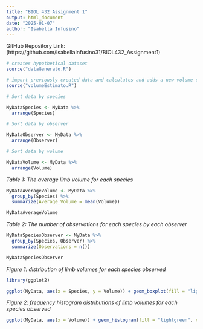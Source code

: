 ```yaml
---
title: "BIOL 432 Assignment 1"
output: html_document
date: "2025-01-07"
author: "Isabella Infusino"
---
```

GitHub Repository Link:
(https://github.com/IsabellaInfusino31/BIOL432_Assignment1)
```r
# creates hypothetical dataset
source("dataGenerato.R")

# import previously created data and calculates and adds a new volume column
source("volumeEstimato.R")

```

```r

# Sort data by species

MyDataSpecies <- MyData %>%
  arrange(Species)

# Sort data by observer

MyDataObserver <- MyData %>%
  arrange(Observer)

# Sort data by volume

MyDataVolume <- MyData %>%
  arrange(Volume)

```

*Table 1: The average limb volume for each species*

```r

MyDataAverageVolume <- MyData %>%
  group_by(Species) %>%
  summarize(Average_Volume = mean(Volume))

MyDataAverageVolume

```

*Table 2: The number of observations for each species by each observer*

```r

MyDataSpeciesObserver <- MyData %>%
  group_by(Species, Observer) %>%
  summarize(Observations = n())

MyDataSpeciesObserver

```
*Figure 1: distribution of limb volumes for each species observed*
```r

library(ggplot2)

ggplot(MyData, aes(x = Species, y = Volume)) + geom_boxplot(fill = "lightgreen", color = "darkgreen", outlier.color = "black") + labs(title = "Limb Volume Distribution for 5 Species", x = "Species", y = "Volume")

```
  
*Figure 2: frequency histogram distributions of limb volumes for each species observed*
```r
ggplot(MyData, aes(x = Volume)) + geom_histogram(fill = "lightgreen", color = "darkgreen") + facet_wrap(~Species) + labs(title = "Limb Volume Distribution for 5 Species", x = "Volume", y = "Frequency")

```